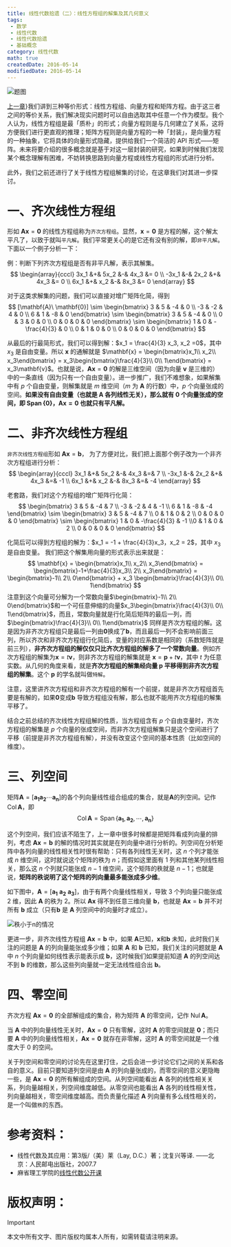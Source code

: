 ```yaml
---
title: 线性代数拾遗（二）：线性方程组的解集及其几何意义
tags:
 - 数学
 - 线性代数
 - 线性代数拾遗
 - 基础概念
category: 线性代数
math: true
createdDate: 2016-05-14
modifiedDate: 2016-05-14
---
```


![题图](https://blog.mengqi.life/images/linear-algebra-2/banner.jpeg)

[上一章](/posts/linear-algebra-1)}我们讲到三种等价形式：线性方程组、向量方程和矩阵方程。由于这三者之间的等价关系，我们解决现实问题时可以自由选取其中任意一个作为模型。我个人认为，线性方程组是最「质朴」的形式；向量方程则是与几何建立了关系，这将方便我们进行更直观的推理；矩阵方程则是向量方程的一种「封装」，是向量方程的一种抽象，它将具体的向量形式隐藏，提供给我们一个简洁的 API 形式——矩阵。未来将要介绍的很多概念就是基于对这一层封装的研究，如果到时候我们发现某个概念理解有困难，不妨转换思路到向量方程或线性方程组的形式进行分析。

此外，我们之前还进行了关于线性方程组解集的讨论，在这章我们对其进一步探讨。



# 一、齐次线性方程组
形如 $\mathbf{A}\mathbf{x}=\mathbf{0}$ 的线性方程组称为`齐次方程组`。显然，$\mathbf{x}=\mathbf{0}$ 是方程的解，这个解太平凡了，以致于就叫`平凡解`。我们平常更关心的是它还有没有别的解，即`非平凡解`。下面以一个例子分析一下：

例：判断下列齐次方程组是否有非平凡解，表示其解集。
$$
\begin{array}{cccl}
3x_1 &+& 5x_2 &-& 4x_3 &= 0 \\
-3x_1 &-& 2x_2 &+& 4x_3 &= 0 \\
6x_1 &+& x_2 &-& 8x_3 &= 0
\end{array}
$$

对于这类求解集的问题，我们可以直接对增广矩阵化简，得到
$$
[\mathbf{A}\ \mathbf{0}] \sim
\begin{bmatrix}
3 & 5 & -4 & 0 \\
-3 & -2 & 4 & 0 \\
6 & 1 & -8 & 0
\end{bmatrix}
\sim
\begin{bmatrix}
3 & 5 & -4 & 0 \\
0 & 3 & 0 & 0 \\
0 & 0 & 0 & 0
\end{bmatrix}
\sim
\begin{bmatrix}
1 & 0 & -\frac{4}{3} & 0 \\
0 & 1 & 0 & 0 \\
0 & 0 & 0 & 0
\end{bmatrix}
$$

从最后的行最简形式，我们可以得到解：$x_1 = \frac{4}{3} x_3, x_2 =0$，其中 $x_3$ 是自由变量。所以 $\mathbf{x}$ 的通解就是 $\mathbf{x} = \begin{bmatrix}x_1\\ x_2\\ x_3\end{bmatrix} = x_3\begin{bmatrix}\frac{4}{3}\\ 0\\ 1\end{bmatrix} = x_3\mathbf{v}$。也就是说，$\mathbf{A}\mathbf{x}=\mathbf{0}$ 的解是三维空间（因为向量 $\mathbf{v}$ 是三维的）中的一条直线（因为只有一个自由变量）。进一步推广，我们不难想象，如果解集中有 $p$ 个自由变量，则解集就是 $m$ 维空间（$m$ 为 $\mathbf{A}$ 的行数）中，$p$ 个向量张成的空间。**如果没有自由变量（也就是 $\mathbf{A}$ 各列线性无关），那么就有 0 个向量张成的空间，即 $\operatorname{Span}\{\mathbf{0}\}$，$\mathbf{A}\mathbf{x}=\mathbf{0}$ 也就只有平凡解。**

# 二、非齐次线性方程组
`非齐次线性方程组`形如 $\mathbf{A}\mathbf{x}=\mathbf{b}$，
为了方便对比，我们把上面那个例子改为一个非齐次方程组进行分析：
$$
\begin{array}{cccl}
3x_1 &+& 5x_2 &-& 4x_3 &=& 7 \\
-3x_1 &-& 2x_2 &+& 4x_3 &=& -1 \\ 
6x_1 &+& x_2 &-& 8x_3 &=& -4 
\end{array}
$$

老套路，我们对这个方程组的增广矩阵行化简：
$$
\begin{bmatrix}
3 & 5 & -4 & 7 \\
-3 & -2 & 4 & -1 \\
6 & 1 & -8 & -4
\end{bmatrix}
\sim
\begin{bmatrix}
3 & 5 & -4 & 7 \\
0 & 1 & 0 & 2 \\
0 & 0 & 0 & 0
\end{bmatrix}
\sim
\begin{bmatrix}
1 & 0 & -\frac{4}{3} & -1 \\0 & 1 & 0 & 2 \\
0 & 0 & 0 & 0
\end{bmatrix}
$$

化简后可以得到方程组的解为：$x_1 = -1 + \frac{4}{3}x_3，x_2 = 2$，其中 $x_3$ 是自由变量。
我们把这个解集用向量的形式表示出来就是：
$$
\mathbf{x} = \begin{bmatrix}x_1\\ x_2\\ x_3\end{bmatrix}
= \begin{bmatrix}-1+\frac{4}{3}x_3\\ 2\\ x_3\end{bmatrix}
= \begin{bmatrix}-1\\ 2\\ 0\end{bmatrix} + x_3 \begin{bmatrix}\frac{4}{3}\\ 0\\ 1\end{bmatrix}
$$
注意到这个向量可分解为一个常数向量$\begin{bmatrix}-1\\ 2\\ 0\end{bmatrix}$和一个可任意伸缩的向量$x_3\begin{bmatrix}\frac{4}{3}\\ 0\\ 1\end{bmatrix}$，而且，常数向量就是行化简后矩阵的最后一列，而 $\begin{bmatrix}\frac{4}{3}\\ 0\\ 1\end{bmatrix}$ 同样是齐次方程组的解。这是因为非齐次方程组只是最后一列由$\mathbf{0}$换成了$\mathbf{b}$，而且最后一列不会影响前面三列，所以齐次和非齐次方程组行化简后，变量的对应系数是相同的（系数矩阵就是前三列），**非齐次方程组的解仅仅只比齐次方程组的解多了一个常数向量**。例如齐次方程组的解集为$\mathbf{x}=t\mathbf{v}$，则非齐次方程组的解集就是 $\mathbf{x}=\mathbf{p}+t\mathbf{v}$，其中 $t$ 为任意实数。从几何的角度来看，就是**齐次方程组的解集经向量 $\mathbf{p}$ 平移得到非齐次方程组的解集**。这个 $\mathbf{p}$ 的学名就叫做`特解`。

注意，这里讲齐次方程组和非齐次方程组的解有一个前提，就是非齐次方程组首先要是有解的，如果$\mathbf{0}$变成$\mathbf{b}$ 导致方程组没有解，那么也就不能用齐次方程组的解集平移了。

结合之前总结的齐次线性方程组解的性质，当方程组含有 $p$ 个自由变量时，齐次方程组的解集是 $p$ 个向量的张成空间，而非齐次方程组解集只是这个空间进行了平移（前提是非齐次方程组有解），并没有改变这个空间的基本性质（比如空间的维度）。

# 三、列空间
矩阵$\mathbf{A} = [\mathbf{a_1} \mathbf{a_2} \cdots \mathbf{a_n}]$的各个列向量线性组合组成的集合，就是$\mathbf{A}$的列空间。记作 $\operatorname{Col}\mathbf{A}$，即
$$
\operatorname{Col} \mathbf{A} = \operatorname{Span}\{\mathbf{a_1}, \mathbf{a_2}, \cdots, \mathbf{a_n}\}
$$

这个列空间，我们应该不陌生了，上一章中很多时候都是把矩阵看成列向量的排列，考虑 $\mathbf{A}\mathbf{x}=\mathbf{b}$ 的解的情况时其实就是在列向量中进行分析的。列空间在分析矩阵中各列向量的线性相关性时很有帮助：只有各列线性无关时，这 $n$ 个列才能张成 $n$ 维空间，这时就说这个矩阵的秩为 $n$；而假如这里面有 1 列和其他某列线性相关，那么这 $n$ 个列就只能张成 $n-1$ 维空间，这个矩阵的秩就是 $n-1$；也就是说，**矩阵的秩说明了这个矩阵的列向量最多能张成多少维**。

如下图中，$\mathbf{A} = [\mathbf{a_1}\ \mathbf{a_2}\ \mathbf{a_3}]$，由于有两个向量线性相关，导致 3 个列向量只能张成 2 维，因此 $\mathbf{A}$ 的秩为 2。所以 $\mathbf{A}\mathbf{x}$ 得不到任意三维向量 $\mathbf{b}$，也就是 $\mathbf{A}\mathbf{x}=\mathbf{b}$ 并不对所有 $\mathbf{b}$ 成立（只有$\mathbf{b}$ 是 $\mathbf{A}$ 列空间中的向量时才成立）。

![秩小于n的情况](https://blog.mengqi.life/images/linear-algebra-2/r_less_than_n.png)

更进一步，非齐次线性方程组 $\mathbf{A}\mathbf{x}=\mathbf{b}$ 中，如果 $\mathbf{A}$已知，$\mathbf{x}$和$\mathbf{b}$ 未知，此时我们关注的问题是 $\mathbf{A}$ 的列向量能张成多少维；如果 $\mathbf{A}$ 和 $\mathbf{b}$ 已知，我们关注的问题就是 $\mathbf{A}$ 中 $n$ 个列向量如何线性表示能表示成 $\mathbf{b}$，这时候我们如果提前知道 $\mathbf{A}$ 的列空间达不到 $\mathbf{b}$ 的维数，那么这些列向量就一定无法线性组合出 $\mathbf{b}$。

# 四、零空间
齐次方程 $\mathbf{A}\mathbf{x}=\mathbf{0}$ 的全部解组成的集合，称为矩阵 $\mathbf{A}$ 的零空间，记作 $\operatorname{Nul} \mathbf{A}$。

当 $\mathbf{A}$ 中的列向量线性无关时，$\mathbf{A}\mathbf{x}=\mathbf{0}$ 只有零解，这时 $\mathbf{A}$ 的零空间就是 $\mathbf{0}$；而只要 $\mathbf{A}$ 中的列向量线性相关，$\mathbf{A}\mathbf{x}=\mathbf{0}$ 就存在非零解，这时 $\mathbf{A}$ 的零空间就是一个维度大于 0 的空间。

关于列空间和零空间的讨论先在这里打住，之后会进一步讨论它们之间的关系和各自的意义。目前只要知道列空间是由 $\mathbf{A}$ 的列向量张成的，而零空间的意义更隐晦一些，是 $\mathbf{A}\mathbf{x}=\mathbf{0}$ 的所有解组成的空间。从列空间能看出 $\mathbf{A}$ 各列的线性相关关系，列向量越相关，列空间维度越低。从零空间也能看出 $\mathbf{A}$ 各列的线性相关性，列向量越相关，零空间维度越高。而负责量化描述 $\mathbf{A}$ 列向量有多么线性相关的，是一个叫做`秩`的东西。

# 参考资料：
- 线性代数及其应用：第3版/（美）莱（Lay, D.C.）著；沈复兴等译. ——北京：人民邮电出版社，2007.7
- 麻省理工学院的[线性代数公开课](http://open.163.com/special/opencourse/daishu.html)

# 版权声明：
> [!IMPORTANT]
本文中所有文字、图片版权均属本人所有，如需转载请注明来源。
